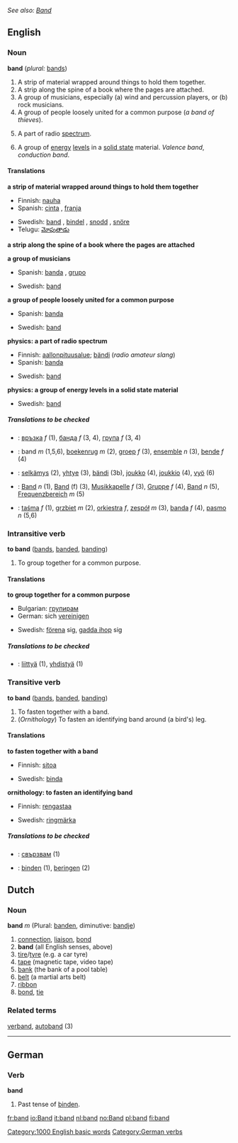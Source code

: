 ''See also: [[Band]]''
==English==

===Noun===
'''band'''  (''plural:'' [[bands]])
# A strip of material wrapped around things to hold them together.
# A strip along the spine of a book where the pages are attached.
# A group of musicians, especially (a) wind and percussion players, or (b) rock musicians.
# A group of people loosely united for a common purpose (''a band of thieves'').
# {{Physics}} A part of radio [[spectrum]].
# {{Physics}} A group of [[energy]] [[level]]s in a [[solid state]] material. ''Valence band'', ''conduction band''.

====Translations====
'''a strip of material wrapped around things to hold them together'''
{{top}}
*Finnish: [[nauha]] 
*Spanish: [[cinta]] {{f}}, [[franja]] {{f}}
{{mid}}
*Swedish: [[band#Swedish|band]] {{n}}, [[bindel]] {{c}}, [[snodd]] {{c}}, [[snöre]] {{n}}
*Telugu: [[మోపుతాడు]]
{{bottom}}

'''a strip along the spine of a book where the pages are attached'''
{{top}}
{{mid}}
{{bottom}}

'''a group of musicians'''
{{top}}
*Spanish: [[banda]] {{f}}, [[grupo]] {{m}}
{{mid}}
*Swedish: [[band#Swedish|band]] {{n}}
{{bottom}}

'''a group of people loosely united for a common purpose'''
{{top}}
*Spanish: [[banda]] {{f}}
{{mid}}
*Swedish: [[band#Swedish|band]] {{n}}
{{bottom}}

'''physics: a part of radio spectrum'''
{{top}}
*Finnish: [[aallonpituusalue]]; [[bändi]] (''radio amateur slang'')
*Spanish: [[banda]] {{f}}
{{mid}}
*Swedish: [[band#Swedish|band]] {{n}}
{{bottom}}

'''physics: a group of energy levels in a solid state material'''
{{top}}
{{mid}}
*Swedish: [[band#Swedish|band]] {{n}}
{{bottom}}

=====Translations to be checked=====
{{checktrans}}
*{{ttbc|Bulgarian}}: [[връзка]] ''f'' (1), [[банда]] ''f'' (3, 4), [[група]] ''f'' (3, 4)
*{{ttbc|Dutch}}: band ''m'' (1,5,6), [[boekenrug]] ''m'' (2), [[groep]] ''f'' (3), [[ensemble]] ''n'' (3), [[bende]] ''f'' (4)
*{{ttbc|Finnish}}: [[selkämys]] (2), [[yhtye]] (3), [[bändi]] (3b), [[joukko]] (4), [[joukkio]] (4), [[vyö]] (6)
*{{ttbc|German}}: [[Band]] ''n'' (1), [[Band]] (f) (3), [[Musikkapelle]] ''f'' (3), [[Gruppe]] ''f'' (4), [[Band]] ''n'' (5), [[ Frequenzbereich]] ''m'' (5)
*{{ttbc|Polish}}: [[taśma]] ''f'' (1), [[grzbiet]] ''m'' (2), [[orkiestra]] ''f'', [[zespół]] ''m'' (3), [[banda]] ''f'' (4), [[pasmo]] ''n'' (5,6)

===Intransitive verb===
'''to band'''  ([[bands]], [[banded]], [[banding]])
# To group together for a common purpose.

====Translations====
'''to group together for a common purpose'''
{{top}}
*Bulgarian: [[групирам]]
*German: sich [[vereinigen]]
{{mid}}
*Swedish: [[förena]] sig, [[gadda ihop]] sig
{{bottom}}

=====Translations to be checked=====
{{checktrans}}
*{{ttbc|Finnish}}: [[liittyä]] (1), [[yhdistyä]] (1)

===Transitive verb===
'''to band'''  ([[bands]], [[banded]], [[banding]])
# To fasten together with a band.
# (''Ornithology'') To fasten an identifying band around (a bird's) leg.

====Translations====
'''to fasten together with a band'''
{{top}}
*Finnish: [[sitoa]]
{{mid}}
*Swedish: [[binda]]
{{bottom}}

'''ornithology: to fasten an identifying band'''
{{top}}
*Finnish: [[rengastaa]]
{{mid}}
*Swedish: [[ringmärka]]
{{bottom}}

=====Translations to be checked=====
{{checktrans}}
*{{ttbc|Bulgarian}}: [[свързвам]] (1)
*{{ttbc|German}}: [[binden]] (1), [[beringen]] (2)

==Dutch==

===Noun===
'''band''' ''m'' (Plural: [[banden]], diminutive: [[bandje]])
#[[connection]], [[liaison]], [[bond]]
# '''band'''  (all English senses, above)
#[[tire]]/[[tyre]] (e.g. a car tyre)
#[[tape]] (magnetic tape, video tape)
#[[bank]] (the bank of a pool table)
#[[belt]] (a martial arts belt)
#[[ribbon]]
#[[bond]], [[tie]] 

===Related terms===
[[verband]], [[autoband]] (3)

----

==German==
===Verb===
'''band'''
# Past tense of [[binden]].

[[Category:1000 English basic words]]
[[Category:German verbs]]

[[fr:band]]
[[io:Band]]
[[it:band]]
[[nl:band]]
[[no:Band]]
[[pl:band]]
[[fi:band]]